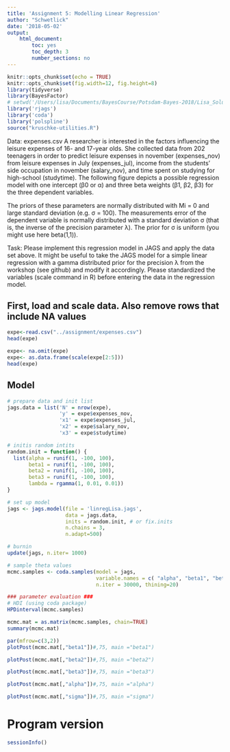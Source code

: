 ```yaml
---
title: 'Assignment 5: Modelling Linear Regression'
author: "Schwetlick"
date: '2018-05-02'
output: 
    html_document:
        toc: yes
        toc_depth: 3
        number_sections: no
---
```


```r
knitr::opts_chunk$set(echo = TRUE)
knitr::opts_chunk$set(fig.width=12, fig.height=8)
library(tidyverse)
library(BayesFactor)
# setwd('/Users/lisa/Documents/BayesCourse/Potsdam-Bayes-2018/Lisa_Solutions')
library('rjags')
library('coda')
library('polspline')
source("kruschke-utilities.R")
```

Data: expenses.csv
A researcher is interested in the factors influencing the leisure expenses of 16- and 17-year olds. She collected data from 202 teenagers in order to predict leisure expenses in november (expenses_nov) from leisure expenses in July (expenses_jul), income from the students’ side occupation in november (salary_nov), and time spent on studying for high-school (studytime). The following figure depicts a possible regression model with one intercept (β0 or α) and three beta weights (β1, β2, β3) for the three dependent variables.

The priors of these parameters are normally distributed with Mi = 0 and large standard deviation (e.g. σ = 100). The measurements error of the dependent variable is normally distributed with a standard deviation σ (that is, the inverse of the precision parameter λ). The prior for σ is uniform (you might use here beta(1,1)).

Task: Please implement this regression model in JAGS and apply the data set above. It might be useful to take the JAGS model for a simple linear regression with a gamma distributed prior for the precision λ from the workshop (see github) and modify it accordingly. Please standardized the variables (scale command in R) before entering the data in the regression model.

## First, load and scale data. Also remove rows that include NA values
```r
expe<-read.csv("../assignment/expenses.csv")
head(expe)

expe<- na.omit(expe)
expe<- as.data.frame(scale(expe[2:5]))
head(expe)
```

## Model
```r
# prepare data and init list 
jags.data = list('N' = nrow(expe), 
                 'y' = expe$expenses_nov,
                 'x1' = expe$expenses_jul,
                 'x2' = expe$salary_nov,
                 'x3' = expe$studytime)

# initis random intits
random.init = function() {
  list(alpha = runif(1, -100, 100),
       beta1 = runif(1, -100, 100),
       beta2 = runif(1, -100, 100),
       beta3 = runif(1, -100, 100),
       lambda = rgamma(1, 0.01, 0.01))
}

# set up model
jags <- jags.model(file = 'linregLisa.jags',
                   data = jags.data,
                   inits = random.init, # or fix.inits
                   n.chains = 3,
                   n.adapt=500)

# burnin
update(jags, n.iter= 1000)

# sample theta values
mcmc.samples <- coda.samples(model = jags, 
                             variable.names = c( "alpha", "beta1", "beta2", "beta3", "sigma"),
                             n.iter = 30000, thining=20)

### parameter evaluation ###
# HDI (using coda package)
HPDinterval(mcmc.samples)

mcmc.mat = as.matrix(mcmc.samples, chain=TRUE)
summary(mcmc.mat)

par(mfrow=c(3,2)) 
plotPost(mcmc.mat[,"beta1"])#,75, main ="beta1")

plotPost(mcmc.mat[,"beta2"])#,75, main ="beta2")

plotPost(mcmc.mat[,"beta3"])#,75, main ="beta3")

plotPost(mcmc.mat[,"alpha"])#,75, main ="alpha")

plotPost(mcmc.mat[,"sigma"])#,75, main ="sigma")
```


# Program version
```r
sessionInfo()
````